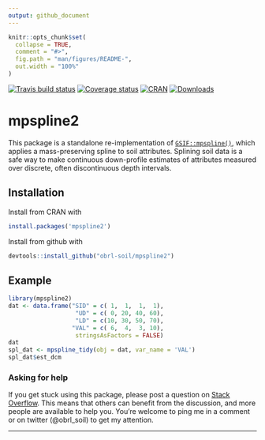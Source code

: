 ```yaml
---
output: github_document
---
```


<!-- README.md is generated from README.Rmd. Please edit that file -->

```r
knitr::opts_chunk$set(
  collapse = TRUE,
  comment = "#>",
  fig.path = "man/figures/README-",
  out.width = "100%"
)
```

[![Travis build status](https://travis-ci.com/obrl-soil/mpspline2.svg?branch=master)](https://travis-ci.com/obrl-soil/mpspline2)
[![Coverage status](https://codecov.io/gh/obrl-soil/mpspline2/branch/master/graph/badge.svg)](https://codecov.io/github/obrl-soil/mpspline2?branch=master)
[![CRAN](https://www.r-pkg.org/badges/version/mpspline2)](https://cran.r-project.org/package=mpspline2)
[![Downloads](https://cranlogs.r-pkg.org/badges/grand-total/mpspline2)](https://www.r-pkg.org/pkg/mpspline2)

# mpspline2

This package is a standalone re-implementation of  [`GSIF::mpspline()`](https://r-forge.r-project.org/scm/viewvc.php/pkg/R/mpspline.R?view=markup&revision=240&root=gsif), which applies a mass-preserving spline to soil attributes. Splining soil data is a safe way to make continuous down-profile estimates of attributes measured over discrete, often discontinuous depth intervals.

## Installation

Install from CRAN with

```r
install.packages('mpspline2')
```

Install from github with

```r
devtools::install_github("obrl-soil/mpspline2")
```

## Example

```r
library(mpspline2)
dat <- data.frame("SID" = c( 1,  1,  1,  1),
                   "UD" = c( 0, 20, 40, 60),
                   "LD" = c(10, 30, 50, 70),
                  "VAL" = c( 6,  4,  3, 10),
                   stringsAsFactors = FALSE)
dat
spl_dat <- mpspline_tidy(obj = dat, var_name = 'VAL')
spl_dat$est_dcm
```

### Asking for help

If you get stuck using this package, please post a question on [Stack Overflow](https://stackoverflow.com/). This means that others can benefit from the discussion, and more people are available to help you. You're welcome to ping me in a comment or on twitter (@obrl_soil) to get my attention.

***
